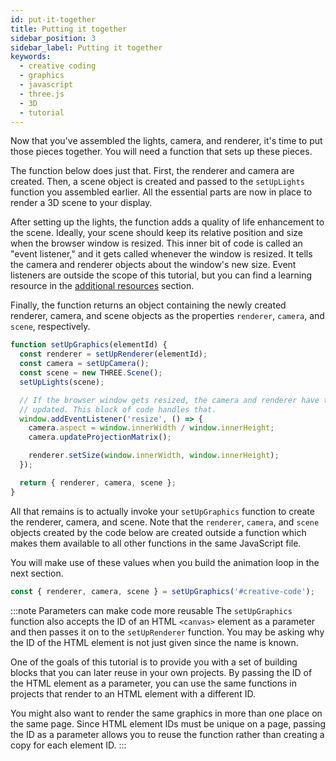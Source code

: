 ```yaml
---
id: put-it-together
title: Putting it together
sidebar_position: 3
sidebar_label: Putting it together
keywords:
  - creative coding
  - graphics
  - javascript
  - three.js
  - 3D
  - tutorial
---
```


Now that you've assembled the lights, camera, and renderer, it's time to put those pieces together. You will need a function that sets up these pieces.

The function below does just that. First, the renderer and camera are created. Then, a scene object is created and passed to the `setUpLights` function you assembled earlier. All the essential parts are now in place to render a 3D scene to your display.

After setting up the lights, the function adds a quality of life enhancement to the scene. Ideally, your scene should keep its relative position and size when the browser window is resized. This inner bit of code is called an "event listener," and it gets called whenever the window is resized. It tells the camera and renderer objects about the window's new size. Event listeners are outside the scope of this tutorial, but you can find a learning resource in the [additional resources](./../wrapping-up/additional-resources.mdx) section.

Finally, the function returns an object containing the newly created renderer, camera, and scene objects as the properties `renderer`, `camera`, and `scene`, respectively.

```javascript
function setUpGraphics(elementId) {
  const renderer = setUpRenderer(elementId);
  const camera = setUpCamera();
  const scene = new THREE.Scene();
  setUpLights(scene);

  // If the browser window gets resized, the camera and renderer have to be
  // updated. This block of code handles that.
  window.addEventListener('resize', () => {
    camera.aspect = window.innerWidth / window.innerHeight;
    camera.updateProjectionMatrix();

    renderer.setSize(window.innerWidth, window.innerHeight);
  });

  return { renderer, camera, scene };
}
```

All that remains is to actually invoke your `setUpGraphics` function to create the renderer, camera, and scene. Note that the `renderer`, `camera`, and `scene` objects created by the code below are created outside a function which makes them available to all other functions in the same JavaScript file.

You will make use of these values when you build the animation loop in the next section.

```javascript
const { renderer, camera, scene } = setUpGraphics('#creative-code');
```

:::note Parameters can make code more reusable
The `setUpGraphics` function also accepts the ID of an HTML `<canvas>` element as a parameter and then passes it on to the `setUpRenderer` function. You may be asking why the ID of the HTML element is not just given since the name is known.

One of the goals of this tutorial is to provide you with a set of building blocks that you can later reuse in your own projects. By passing the ID of the HTML element as a parameter, you can use the same functions in projects that render to an HTML element with a different ID.

You might also want to render the same graphics in more than one place on the same page. Since HTML element IDs must be unique on a page, passing the ID as a parameter allows you to reuse the function rather than creating a copy for each
element ID.
:::
